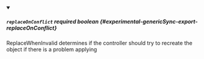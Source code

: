 
<details className="config-field" data-expandable="false" open>
<summary>

##### `replaceOnConflict` <span className="config-field-required" data-required="false">required</span> <span className="config-field-type">boolean</span> <span className="config-field-default"></span> <span className="config-field-enum"></span> {#experimental-genericSync-export-replaceOnConflict}

ReplaceWhenInvalid determines if the controller should try to recreate the object
if there is a problem applying

</summary>



</details>
